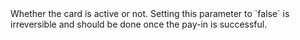 <ResponseField name="Active" type="boolean" >    
Whether the card is active or not. Setting this parameter to `false` is irreversible and should be done once the pay-in is successful.  
</ResponseField>